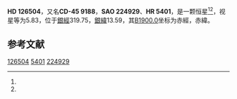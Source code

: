 {{Starbox begin
| name = HD 126504
}}
{{Starbox observe
| epoch = [[J2000.0|J2000.0]]
| constell = {{星座名待查}}<ref name=SIMBAD>{{cite web
 | url=http://simbad.u-strasbg.fr/simbad/sim-id?Ident=HR+5401
 | title =Pulsating variable Star
 | publisher=Centre de Données astronomiques de Strasbourg
 | work=SIMBAD
 | accessdate=2012-07-13}}</ref><ref name=DATA>{{cite web
 | url=http://vizier.u-strasbg.fr/viz-bin/VizieR-5?-out.add=.&-source=5050&-corr=PK=HR&-out.max=9999&HR=5401
 | title=VizieR Detailed Page
 | accessdate=2012-07-13
 | archive-date=2019-02-16
 | archive-url=https://web.archive.org/web/20190216082715/http://vizier.u-strasbg.fr/viz-bin/VizieR-5?-out.add=.&-source=5050&-corr=PK=HR&-out.max=9999&HR=5401
 | dead-url=no
 }}</ref>
| 星官 = 
| ra = {{RA|14|27|12.2}}<ref name=SIMBAD /><ref name=DATA />
| dec = {{DEC|-46|8|4}}<ref name=SIMBAD /><ref name=DATA />
| appmag_v = 5.83<ref name=SIMBAD /><ref name=DATA />
}}
{{Starbox character
| class = A1mA5/7-F2<ref name=SIMBAD /><ref name=DATA />
| b-v = 0.31<ref name=SIMBAD /><ref name=DATA />
| u-b = 0.16<ref name=SIMBAD /><ref name=DATA />
| r-i = 0.16<ref name=SIMBAD /><ref name=DATA />
| variable = 
}}
{{Starbox astrometry
| radial_v = 0.16
| prop_mo_ra = -26
| parallax = 
| p_error = 
}}
{{Starbox catalog
| names =CD-45 9188，[[SAO星表|SAO]] 224929，[[HD星表|HD]] 126504，[[HR星表|HR]] 5401}}
{{Starbox reference |Simbad=HR+5401}}
{{Starbox end}}

'''HD 126504'''，又名'''CD-45 9188'''，'''SAO 224929'''、'''HR 5401'''，是一颗恒星<ref name=SIMBAD /><ref name=DATA />，视星等为5.83，位于[[銀道座標系|銀經]]319.75，[[銀道座標系|銀緯]]13.59，其[[B1900.0|B1900.0]]坐标为赤經{{RA|14|20|45.2}}，赤緯{{DEC|-45|13.59|54}}。

== 参考文献 ==
{{reflist}}

{{star-stub}}

[[Category:HD和HDE天體|126504]]
[[Category:HR天體|5401]]
[[Category:SAO天體|224929]]